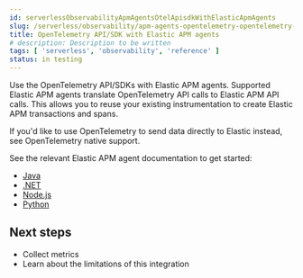 ```yaml
---
id: serverlessObservabilityApmAgentsOtelApisdkWithElasticApmAgents
slug: /serverless/observability/apm-agents-opentelemetry-opentelemetry-apisdk-with-elastic-apm-agents
title: OpenTelemetry API/SDK with Elastic APM agents
# description: Description to be written
tags: [ 'serverless', 'observability', 'reference' ]
status: in testing
---
```




<Testing />

<div id="open-telemetry-with-elastic"></div>

Use the OpenTelemetry API/SDKs with Elastic APM agents.
Supported Elastic APM agents translate OpenTelemetry API calls to Elastic APM API calls.
This allows you to reuse your existing instrumentation to create Elastic APM transactions and spans.

<DocCallOut title="Tip">
If you'd like to use OpenTelemetry to send data directly to Elastic instead,
see <DocLink id="serverlessObservabilityApmAgentsOtelNativeSupport">OpenTelemetry native support</DocLink>.
</DocCallOut>

See the relevant Elastic APM agent documentation to get started:

* [Java](((apm-java-ref))/opentelemetry-bridge.html)
* [.NET](((apm-dotnet-ref))/opentelemetry-bridge.html)
* [Node.js](((apm-node-ref))/opentelemetry-bridge.html)
* [Python](((apm-py-ref))/opentelemetry-bridge.html)

<div id="open-telemetry-elastic-next"></div>

## Next steps

* <DocLink id="serverlessObservabilityApmAgentsOtelCollectMetrics">Collect metrics</DocLink>
* Learn about the <DocLink id="serverlessObservabilityApmAgentsOtelLimitations">limitations of this integration</DocLink>


<Feedback slug="/serverless/observability/apm-agents-opentelemetry-opentelemetry-apisdk-with-elastic-apm-agents" filepath="docs/apm-agents/apm-agents-opentelemetry-opentelemetry-apisdk-with-elastic-apm-agents.mdx" />
